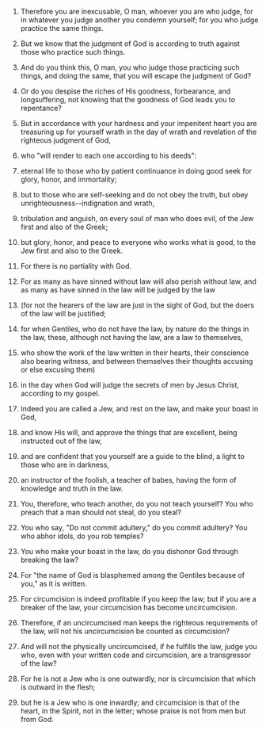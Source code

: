 
1. Therefore you are inexcusable, O man, whoever you are who judge, for in whatever you judge another you condemn yourself; for you who judge practice the same things.

2. But we know that the judgment of God is according to truth against those who practice such things.

3. And do you think this, O man, you who judge those practicing such things, and doing the same, that you will escape the judgment of God?

4. Or do you despise the riches of His goodness, forbearance, and longsuffering, not knowing that the goodness of God leads you to repentance?

5. But in accordance with your hardness and your impenitent heart you are treasuring up for yourself wrath in the day of wrath and revelation of the righteous judgment of God,

6. who "will render to each one according to his deeds":

7. eternal life to those who by patient continuance in doing good seek for glory, honor, and immortality;

8. but to those who are self-seeking and do not obey the truth, but obey unrighteousness--indignation and wrath,

9. tribulation and anguish, on every soul of man who does evil, of the Jew first and also of the Greek;

10. but glory, honor, and peace to everyone who works what is good, to the Jew first and also to the Greek.

11. For there is no partiality with God.

12. For as many as have sinned without law will also perish without law, and as many as have sinned in the law will be judged by the law

13. (for not the hearers of the law are just in the sight of God, but the doers of the law will be justified;

14. for when Gentiles, who do not have the law, by nature do the things in the law, these, although not having the law, are a law to themselves,

15. who show the work of the law written in their hearts, their conscience also bearing witness, and between themselves their thoughts accusing or else excusing them)

16. in the day when God will judge the secrets of men by Jesus Christ, according to my gospel.

17. Indeed you are called a Jew, and rest on the law, and make your boast in God,

18. and know His will, and approve the things that are excellent, being instructed out of the law,

19. and are confident that you yourself are a guide to the blind, a light to those who are in darkness,

20. an instructor of the foolish, a teacher of babes, having the form of knowledge and truth in the law.

21. You, therefore, who teach another, do you not teach yourself? You who preach that a man should not steal, do you steal?

22. You who say, "Do not commit adultery," do you commit adultery? You who abhor idols, do you rob temples?

23. You who make your boast in the law, do you dishonor God through breaking the law?

24. For "the name of God is blasphemed among the Gentiles because of you," as it is written.

25. For circumcision is indeed profitable if you keep the law; but if you are a breaker of the law, your circumcision has become uncircumcision.

26. Therefore, if an uncircumcised man keeps the righteous requirements of the law, will not his uncircumcision be counted as circumcision?

27. And will not the physically uncircumcised, if he fulfills the law, judge you who, even with your written code and circumcision, are a transgressor of the law?

28. For he is not a Jew who is one outwardly, nor is circumcision that which is outward in the flesh;

29. but he is a Jew who is one inwardly; and circumcision is that of the heart, in the Spirit, not in the letter; whose praise is not from men but from God.


